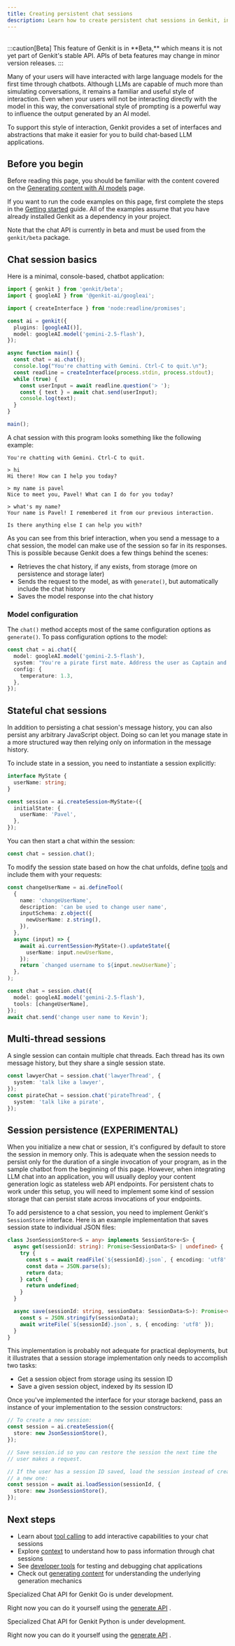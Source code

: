 ```yaml
---
title: Creating persistent chat sessions
description: Learn how to create persistent chat sessions in Genkit, including session basics, stateful sessions, multi-thread sessions, and session persistence across different languages.
---
```



<div style="display: flex; justify-content: space-between; align-items: center; gap: 1rem; margin: 1rem 0 1rem 0;">
  <LanguageSelector supportedLanguages="js"/>
  <CopyMarkdownButton />
</div>

<LanguageContent lang="js">
:::caution[Beta]
This feature of Genkit is in **Beta,** which means it is not yet part of Genkit's stable API. APIs of beta features may change in minor version releases.
:::

Many of your users will have interacted with large language models for the first
time through chatbots. Although LLMs are capable of much more than simulating
conversations, it remains a familiar and useful style of interaction. Even when
your users will not be interacting directly with the model in this way, the
conversational style of prompting is a powerful way to influence the output
generated by an AI model.

To support this style of interaction, Genkit provides a set of interfaces and
abstractions that make it easier for you to build chat-based LLM applications.

## Before you begin

Before reading this page, you should be familiar with the content covered on the
[Generating content with AI models](/docs/models) page.

If you want to run the code examples on this page, first complete the steps in
the [Getting started](/docs/get-started) guide. All of the examples assume that you
have already installed Genkit as a dependency in your project.

Note that the chat API is currently in beta and must be used from the
`genkit/beta` package.

## Chat session basics

<ExampleLink
  title="Simple Chatbot"
  description="View a live example of a simple chatbot built with Genkit."
  example="chatbot-simple"
  target="_blank"
/>

Here is a minimal, console-based, chatbot application:

```ts
import { genkit } from 'genkit/beta';
import { googleAI } from '@genkit-ai/googleai';

import { createInterface } from 'node:readline/promises';

const ai = genkit({
  plugins: [googleAI()],
  model: googleAI.model('gemini-2.5-flash'),
});

async function main() {
  const chat = ai.chat();
  console.log("You're chatting with Gemini. Ctrl-C to quit.\n");
  const readline = createInterface(process.stdin, process.stdout);
  while (true) {
    const userInput = await readline.question('> ');
    const { text } = await chat.send(userInput);
    console.log(text);
  }
}

main();
```

A chat session with this program looks something like the following example:

```
You're chatting with Gemini. Ctrl-C to quit.

> hi
Hi there! How can I help you today?

> my name is pavel
Nice to meet you, Pavel! What can I do for you today?

> what's my name?
Your name is Pavel! I remembered it from our previous interaction.

Is there anything else I can help you with?
```

As you can see from this brief interaction, when you send a message to a chat
session, the model can make use of the session so far in its responses. This is
possible because Genkit does a few things behind the scenes:

- Retrieves the chat history, if any exists, from storage (more on persistence
  and storage later)
- Sends the request to the model, as with `generate()`, but automatically
  include the chat history
- Saves the model response into the chat history

### Model configuration

The `chat()` method accepts most of the same configuration options as
`generate()`. To pass configuration options to the model:

```ts
const chat = ai.chat({
  model: googleAI.model('gemini-2.5-flash'),
  system: "You're a pirate first mate. Address the user as Captain and assist " + 'them however you can.',
  config: {
    temperature: 1.3,
  },
});
```

## Stateful chat sessions

In addition to persisting a chat session's message history, you can also persist
any arbitrary JavaScript object. Doing so can let you manage state in a more
structured way then relying only on information in the message history.

To include state in a session, you need to instantiate a session explicitly:

```ts
interface MyState {
  userName: string;
}

const session = ai.createSession<MyState>({
  initialState: {
    userName: 'Pavel',
  },
});
```

You can then start a chat within the session:

```ts
const chat = session.chat();
```

To modify the session state based on how the chat unfolds, define
[tools](/docs/tool-calling) and include them with your requests:

```ts
const changeUserName = ai.defineTool(
  {
    name: 'changeUserName',
    description: 'can be used to change user name',
    inputSchema: z.object({
      newUserName: z.string(),
    }),
  },
  async (input) => {
    await ai.currentSession<MyState>().updateState({
      userName: input.newUserName,
    });
    return `changed username to ${input.newUserName}`;
  },
);
```

```ts
const chat = session.chat({
  model: googleAI.model('gemini-2.5-flash'),
  tools: [changeUserName],
});
await chat.send('change user name to Kevin');
```

## Multi-thread sessions

A single session can contain multiple chat threads. Each thread has its own
message history, but they share a single session state.

```ts
const lawyerChat = session.chat('lawyerThread', {
  system: 'talk like a lawyer',
});
const pirateChat = session.chat('pirateThread', {
  system: 'talk like a pirate',
});
```

## Session persistence (EXPERIMENTAL)

When you initialize a new chat or session, it's configured by default to store
the session in memory only. This is adequate when the session needs to persist
only for the duration of a single invocation of your program, as in the sample
chatbot from the beginning of this page. However, when integrating LLM chat into
an application, you will usually deploy your content generation logic as
stateless web API endpoints. For persistent chats to work under this setup, you
will need to implement some kind of session storage that can persist state
across invocations of your endpoints.

To add persistence to a chat session, you need to implement Genkit's
`SessionStore` interface. Here is an example implementation that saves session
state to individual JSON files:

```ts
class JsonSessionStore<S = any> implements SessionStore<S> {
  async get(sessionId: string): Promise<SessionData<S> | undefined> {
    try {
      const s = await readFile(`${sessionId}.json`, { encoding: 'utf8' });
      const data = JSON.parse(s);
      return data;
    } catch {
      return undefined;
    }
  }

  async save(sessionId: string, sessionData: SessionData<S>): Promise<void> {
    const s = JSON.stringify(sessionData);
    await writeFile(`${sessionId}.json`, s, { encoding: 'utf8' });
  }
}
```

This implementation is probably not adequate for practical deployments, but it
illustrates that a session storage implementation only needs to accomplish two
tasks:

- Get a session object from storage using its session ID
- Save a given session object, indexed by its session ID

Once you've implemented the interface for your storage backend, pass an instance
of your implementation to the session constructors:

```ts
// To create a new session:
const session = ai.createSession({
  store: new JsonSessionStore(),
});

// Save session.id so you can restore the session the next time the
// user makes a request.
```

```ts
// If the user has a session ID saved, load the session instead of creating
// a new one:
const session = await ai.loadSession(sessionId, {
  store: new JsonSessionStore(),
});
```
## Next steps

- Learn about [tool calling](/unified-docs/tool-calling) to add interactive capabilities to your chat sessions
- Explore [context](/unified-docs/context) to understand how to pass information through chat sessions
- See [developer tools](/unified-docs/developer-tools) for testing and debugging chat applications
- Check out [generating content](/unified-docs/generating-content) for understanding the underlying generation mechanics
</LanguageContent>

<LanguageContent lang="go">
Specialized Chat API for Genkit Go is under development.

Right now you can do it yourself using the [generate API](/unified-docs/generating-content) .
</LanguageContent>


<LanguageContent lang="python">
Specialized Chat API for Genkit Python is under development.

Right now you can do it yourself using the [generate API](/unified-docs/generating-content) .
</LanguageContent>